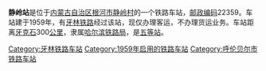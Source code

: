 {{noteTA
|1=zh-cn:始发车次; zh-hk:列車班次;
|2=zh-cn:车次; zh-hk:班次;
}}
{{Infobox China railway station 
|车站名称 = 静岭站
|车站名称拼音 = 
|车站地址 = [[内蒙古自治区|内蒙古自治区]][[根河市|根河市]]
|归属 = [[哈尔滨铁路局|哈尔滨铁路局]]
|车站等级 = [[五等站_(中铁)|五等站]]
|线路 = [[牙林铁路|牙林铁路]]
}}
'''静岭站'''是位于[[内蒙古自治区|内蒙古自治区]][[根河市|根河市]][[静岭村|静岭村]]的一个铁路车站，[[邮政编码|邮政编码]]22359。车站建于1959年，有[[牙林铁路|牙林铁路]]经过该站，现仅办理客运，不办理货运业务。车站距离[[牙克石|牙克石]]300[[公里|公里]]，隶属[[哈尔滨铁路局|哈尔滨铁路局]]，是[[五等站_(中铁)|五等站]]。

{{start rail box}}
{{s-inop|[[朝原站|朝原站]]}}
{{s-line|[[牙林铁路|牙林铁路]]}}
{{s-inop|[[金林站|金林站]]}}
{{end box}}
{{牙林铁路}}
{{铁路车站小作品}}
{{内蒙古小作品}}

[[Category:牙林铁路车站|Category:牙林铁路车站]]
[[Category:1959年启用的铁路车站|Category:1959年启用的铁路车站]]
[[Category:呼伦贝尔市铁路车站|Category:呼伦贝尔市铁路车站]]